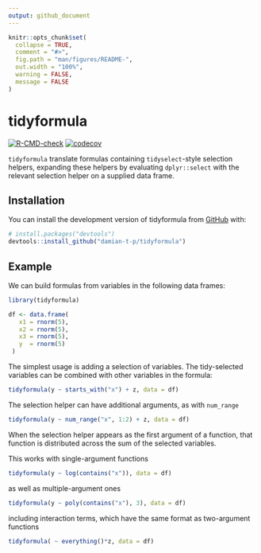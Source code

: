 ```yaml
---
output: github_document
---
```


<!-- README.md is generated from README.Rmd. Please edit that file -->

```r
knitr::opts_chunk$set(
  collapse = TRUE,
  comment = "#>",
  fig.path = "man/figures/README-",
  out.width = "100%",
  warning = FALSE,
  message = FALSE
)
```

# tidyformula

<!-- badges: start -->
[![R-CMD-check](https://github.com/damian-t-p/tidyformula/actions/workflows/R-CMD-check.yaml/badge.svg)](https://github.com/damian-t-p/tidyformula/actions/workflows/R-CMD-check.yaml)
[![codecov](https://codecov.io/gh/damian-t-p/tidyformula/branch/main/graph/badge.svg?token=WX5JP57DHW)](https://app.codecov.io/gh/damian-t-p/tidyformula/)
<!-- badges: end -->

`tidyformula` translate formulas containing `tidyselect`-style selection helpers, expanding these helpers by evaluating `dplyr::select` with the relevant selection helper on a supplied data frame.

## Installation

You can install the development version of tidyformula from [GitHub](https://github.com/) with:

``` r
# install.packages("devtools")
devtools::install_github("damian-t-p/tidyformula")
```

## Example

We can build formulas from variables in the following data frames:

```r
library(tidyformula)

df <- data.frame(
   x1 = rnorm(5),
   x2 = rnorm(5),
   x3 = rnorm(5),
   y  = rnorm(5)
 ) 
```

The simplest usage is adding a selection of variables.
The tidy-selected variables can be combined with other variables in the formula:
```r
tidyformula(y ~ starts_with("x") + z, data = df)
```

The selection helper can have additional arguments, as with `num_range`
```r
tidyformula(y ~ num_range("x", 1:2) + z, data = df)
```

When the selection helper appears as the first argument of a function, that function is distributed across the sum of the selected variables.

This works with single-argument functions
```r
tidyformula(y ~ log(contains("x")), data = df)
```
as well as multiple-argument ones
```r
tidyformula(y ~ poly(contains("x"), 3), data = df)
```
including interaction terms, which have the same format as two-argument functions
```r
tidyformula( ~ everything()*z, data = df)
```
